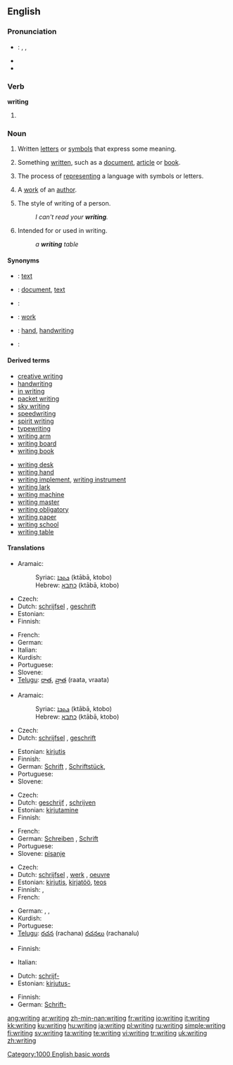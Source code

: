 ==English==

{{rank|expected|considered|proper|758|writing|allowed|per|result}}

===Pronunciation===
* {{italbrac|UK, US}}: {{enPR|rĭtʹĭng}}, {{IPA|/ˈraɪtɪŋ/}}, {{SAMPA|/"raItIN/}}
* {{audio|en-us-writing.ogg|Audio (US)}}
* {{rhymes|aɪtɪŋ}}

===Verb===
'''writing'''

# {{present participle of|write}}

===Noun===
{{en-noun|s|-}}
{{wikipedia}}

# {{uncountable}} Written [[letter]]s or [[symbol]]s that express some meaning.
# {{uncountable}} Something [[written]], such as a [[document]], [[article]] or [[book]].
# {{uncountable}} The process of [[represent]]ing a language with symbols or letters.
# {{countable}} A [[work]] of an [[author]].
# {{countable}} The style of writing of a person.
#: ''I can't read your '''writing'''.''
# {{italbrac|as a modifier}} Intended for or used in writing.
#: ''a '''writing''' table''

====Synonyms====
* {{italbrac|written letters or symbols that express some meaning}}: [[text]]
* {{italbrac|something written}}: [[document]], [[text]]
* {{italbrac|process of representing a language with symbols or letters}}:
* {{italbrac|work of an author}}: [[work]]
* {{italbrac|the style of writing of a person}}: [[hand]], [[handwriting]]
* {{italbrac|intended for or used in writing}}:

====Derived terms====
{{rel-top|Terms derived from ''writing''}}
* [[creative writing]]
* [[handwriting]]
* [[in writing]]
* [[packet writing]]
* [[sky writing]]
* [[speedwriting]]
* [[spirit writing]]
* [[typewriting]]<!--noun-->
* [[writing arm]]
* [[writing board]]
* [[writing book]]
{{rel-mid}}
* [[writing desk]]
* [[writing hand]]
* [[writing implement]], [[writing instrument]]
* [[writing lark]]
* [[writing machine]]
* [[writing master]]
* [[writing obligatory]]
* [[writing paper]]
* [[writing school]]
* [[writing table]]
{{rel-bottom}}

====Translations====
{{trans-top|written letters or symbols that express some meaning}}
* Aramaic:
*: Syriac: [[ܟܬܒܐ]] (ktābā, ktobo) {{m}}
*: Hebrew: [[כתבא]] (ktābā, ktobo) {{m}}
* Czech: {{t-|cs|písmo|n}}
* Dutch: [[schrijfsel]] {{n}}, [[geschrift]] {{n}}
* Estonian: {{t-|et|kiri}}
* Finnish: {{t+|fi|kirjoitus}}
{{trans-mid}}
* French: {{t+|fr|écriture|f}}
* German: {{t+|de|Schrift|f}}
* Italian: {{t+|it|scrittura|f}}
* Kurdish: {{KUchar|[[نوسین]]}}
* Portuguese: {{t+|pt|escrita|f}}
* Slovene: {{t+|sl|pisava|f}}
* [[Telugu]]: [[రాత]], [[వ్రాత]] (raata, vraata)
{{trans-bottom}}

{{trans-top|something written}}
* Aramaic:
*: Syriac: [[ܟܬܒܐ]] (ktābā, ktobo) {{m}}
*: Hebrew: [[כתבא]] (ktābā, ktobo) {{m}}
* Czech: {{t-|cs|spis|m}}
* Dutch: [[schrijfsel]] {{n}}, [[geschrift]] {{n}}
{{trans-mid}}
* Estonian: [[kirjutis]]
* Finnish: {{t+|fi|kirjoitus}}
* German: [[Schrift]] {{f}}, [[Schriftstück]], {{n}}
* Portuguese: {{t+|pt|escrita|f}}
* Slovene: {{t-|sl|zapis|m}}
{{trans-bottom}}

{{trans-top|the process of representing a language}}
* Czech: {{t-|cs|psaní|n}}
* Dutch: [[geschrijf]] {{n}}, [[schrijven]] {{n}}
* Estonian: [[kirjutamine]]
* Finnish: {{t+|fi|kirjoittaminen}}
{{trans-mid}}
* French: {{t+|fr|écriture|f}}
* German: [[Schreiben]] {{n}}, {{italbrac|only idiomatic}} [[Schrift]] {{f}}
* Portuguese: {{t+|pt|escrita|f}}
* Slovene: [[pisanje]] {{n}}
{{trans-bottom}}

{{trans-top|a work of an author}}
* Czech: {{t-|cs|spis|m}}
* Dutch: [[schrijfsel]] {{n}}, [[werk]] {{n}}, [[oeuvre]] {{n}}
* Estonian: [[kirjutis]], [[kirjatöö]], [[teos]]
* Finnish: {{t+|fi|kirjoitus}}, {{t+|fi|teos}}
* French: {{t+|fr|œuvre|f}}
{{trans-mid}}
* German: {{t+|de|Schrift|f}}, {{t+|de|Arbeit|f}}, {{t+|de|Werk|n}}
* Kurdish: {{KUchar|[[نوسین]]}}
* Portuguese: {{t+|pt|obra|f}}
* [[Telugu]]: [[రచన]] (rachana) {{italbrac|usually plural}} [[రచనలు]] (rachanalu)
{{trans-bottom}}

{{trans-top|style of writing of a person}}
* Finnish: {{t-|fi|käsiala}}
{{trans-mid}}
* Italian: {{t+|it|scrittura|f}}
{{trans-bottom}}

{{trans-top|made for or used in writing}}
* Dutch: [[schrijf-]]
* Estonian: [[kirjutus-]]
{{trans-mid}}
* Finnish: {{t|fi|kirjoitus-}}
* German: [[Schrift-]]
{{trans-bottom}}

[[Category:1000 English basic words]]

[[ang:writing]]
[[ar:writing]]
[[zh-min-nan:writing]]
[[fr:writing]]
[[io:writing]]
[[it:writing]]
[[kk:writing]]
[[ku:writing]]
[[hu:writing]]
[[ja:writing]]
[[pl:writing]]
[[ru:writing]]
[[simple:writing]]
[[fi:writing]]
[[sv:writing]]
[[ta:writing]]
[[te:writing]]
[[vi:writing]]
[[tr:writing]]
[[uk:writing]]
[[zh:writing]]